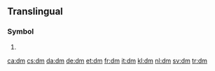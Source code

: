 {{also|DM|D.M.|dm|.dm|d.m.}}
==Translingual==
{{wikipedia}}

===Symbol===
{{mul-symbol}}

# {{SI-unit-abb2|deci|meter|metre|[[length]]}}

[[ca:dm]]
[[cs:dm]]
[[da:dm]]
[[de:dm]]
[[et:dm]]
[[fr:dm]]
[[it:dm]]
[[kl:dm]]
[[nl:dm]]
[[sv:dm]]
[[tr:dm]]